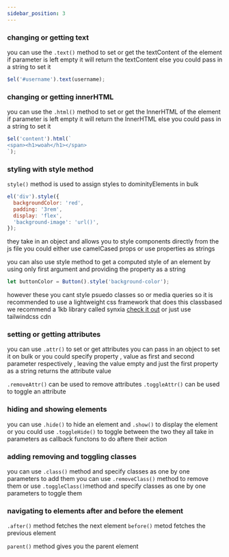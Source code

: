 ```yaml
---
sidebar_position: 3
---
```


### changing or getting text

you can use the `.text()` method to set or get the textContent of the element
if parameter is left empty it will return the textContent else you could pass in a string to set it

```js
$el('#username').text(username);
```

### changing or getting innerHTML

you can use the `.html()` method to set or get the InnerHTML of the element
if parameter is left empty it will return the InnerHTML else you could pass in a string to set it

```js
$el('content').html(`
<span><h1>woah</h1></span>
`);
```

### styling with style method

`style()` method is used to assign styles to dominityElements in bulk

```js
el('div').style({
  backgroundColor: 'red',
  padding: '3rem',
  display: 'flex',
  'background-image': 'url()',
});
```

they take in an object and allows you to style components directly from the js file
you could either use camelCased props or use properties as strings

you can also use style method to get a computed style of an element by using only first argument and providing the property as a string

```js
let buttonColor = Button().style('background-color');
```

however these you cant style psuedo classes so or media queries so it is recommended to use a lightweight css framework that does this classbased
we recommend a 1kb library called synxia <a href='https://synxia.onrender.com'>check it out</a> or just use tailwindcss cdn

### setting or getting attributes

you can use `.attr()` to set or get attributes you can pass in an object to set it on bulk or you could specify property , value as first and second parameter respectively , leaving the value empty and just the first property as a string returns the attribute value

`.removeAttr()` can be used to remove attributes
`.toggleAttr()` can be used to toggle an attribute

### hiding and showing elements

you can use `.hide()` to hide an element and `.show()` to display the element or you could use `.toggleHide()` to toggle between the two they all take in parameters as callback functons to do aftere their action

### adding removing and toggling classes

you can use `.class()` method and specify classes as one by one parameters to add them
you can use `.removeClass()` method to remove them or
use `.toggleClass()`method and specify classes as one by one parameters to toggle them

### navigating to elements after and before the element

`.after()` method fetches the next element
`before()` metod fetches the previous element

`parent()` method gives you the parent element
